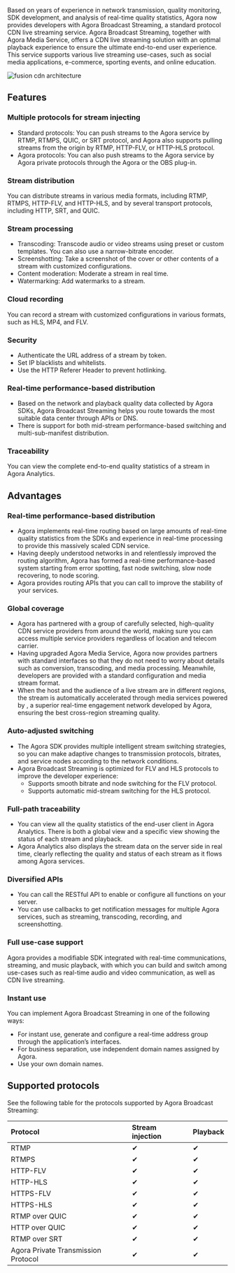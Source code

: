
Based on years of experience in network transmission, quality monitoring, SDK development, and analysis of real-time quality statistics, Agora now provides developers with Agora Broadcast Streaming, a standard protocol CDN live streaming service. Agora Broadcast Streaming, together with Agora Media Service, offers a CDN live streaming solution with an optimal playback experience to ensure the ultimate end-to-end user experience. This service supports various live streaming use-cases, such as social media applications, e-commerce, sporting events, and online education.

![fusion cdn architecture](https://web-cdn.agora.io/docs-files/1632829757063)

## Features

### Multiple protocols for stream injecting

- Standard protocols: You can push streams to the Agora service by RTMP, RTMPS, QUIC, or SRT protocol, and Agora also supports pulling streams from the origin by RTMP, HTTP-FLV, or HTTP-HLS protocol.
- Agora protocols: You can also push streams to the Agora service by Agora private protocols through the Agora <Vg k="VSDK" /> or the OBS plug-in. 

### Stream distribution

You can distribute streams in various media formats, including RTMP, RTMPS, HTTP-FLV, and HTTP-HLS, and by several transport protocols, including HTTP, SRT, and QUIC.

### Stream processing

- Transcoding: Transcode audio or video streams using preset or custom templates. You can also use a narrow-bitrate encoder.
- Screenshotting: Take a screenshot of the cover or other contents of a stream with customized configurations.
- Content moderation: Moderate a stream in real time.
- Watermarking: Add watermarks to a stream.

### Cloud recording

You can record a stream with customized configurations in various formats, such as HLS, MP4, and FLV.

### Security

- Authenticate the URL address of a stream by token.
- Set IP blacklists and whitelists.
- Use the HTTP Referer Header to prevent hotlinking.

### Real-time performance-based distribution

- Based on the network and playback quality data collected by Agora SDKs, Agora Broadcast Streaming helps you route towards the most suitable data center through APIs or DNS.
- There is support for both mid-stream performance-based switching and multi-sub-manifest distribution.

### Traceability

You can view the complete end-to-end quality statistics of a stream in Agora Analytics.

## Advantages

### Real-time performance-based distribution

- Agora implements real-time routing based on large amounts of real-time quality statistics from the SDKs and experience in real-time processing to provide this massively scaled CDN service.
- Having deeply understood networks in <Vg k="VSDK" /> and relentlessly improved the routing algorithm, Agora has formed a real-time performance-based system starting from error spotting, fast node switching, slow node recovering, to node scoring. 
- Agora provides routing APIs that you can call to improve the stability of your services.

### Global coverage

- Agora has partnered with a group of carefully selected, high-quality CDN service providers from around the world, making sure you can access multiple service providers regardless of location and telecom carrier.
- Having upgraded Agora Media Service, Agora now provides partners with standard interfaces so that they do not need to worry about details such as conversion, transcoding, and media processing. Meanwhile, developers are provided with a standard configuration and media stream format.
- When the host and the audience of a live stream are in different regions, the stream is automatically accelerated through media services powered by <Vg k="AGORA_BACKEND"/>, a superior real-time engagement network developed by Agora, ensuring the best cross-region streaming quality.

### Auto-adjusted switching

- The Agora SDK provides multiple intelligent stream switching strategies, so you can make adaptive changes to transmission protocols, bitrates, and service nodes according to the network conditions.
- Agora Broadcast Streaming is optimized for FLV and HLS protocols to improve the developer experience:
  - Supports smooth bitrate and node switching for the FLV protocol.
  - Supports automatic mid-stream switching for the HLS protocol.

### Full-path traceability

- You can view all the quality statistics of the end-user client in Agora Analytics. There is both a global view and a specific view showing the status of each stream and playback.
- Agora Analytics also displays the stream data on the server side in real time, clearly reflecting the quality and status of each stream as it flows among Agora services.

### Diversified APIs

- You can call the RESTful API to enable or configure all functions on your server.
- You can use callbacks to get notification messages for multiple Agora services, such as streaming, transcoding, recording, and screenshotting.

### Full use-case support

Agora provides a modifiable SDK integrated with real-time communications, streaming, and music playback, with which you can build and switch among use-cases such as real-time audio and video communication, as well as CDN live streaming.

### Instant use

You can implement Agora Broadcast Streaming in one of the following ways:

- For instant use, generate and configure a real-time address group through the application’s interfaces.
- For business separation, use independent domain names assigned by Agora.
- Use your own domain names.

## Supported protocols

See the following table for the protocols supported by Agora Broadcast Streaming:

| Protocol                            | Stream injection | Playback |
| :---------------------------------- | :--------------- | :------- |
| RTMP                                | ✔                | ✔        |
| RTMPS                               | ✔                | ✔        |
| HTTP-FLV                            | ✔                | ✔        |
| HTTP-HLS                            | ✔                | ✔        |
| HTTPS-FLV                           | ✔                | ✔        |
| HTTPS-HLS                           | ✔                | ✔        |
| RTMP over QUIC                      | ✔                | ✔        |
| HTTP over QUIC                      | ✔                | ✔        |
| RTMP over SRT                       | ✔                | ✔        |
| Agora Private Transmission Protocol | ✔                | ✔        |